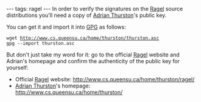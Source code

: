 ---
tags: ragel
---
In order to verify the signatures on the [[Ragel]] source distributions you'll need a copy of [[Adrian Thurston]]'s public key.

You can get it and import it into [[GPG]] as follows:

 wget http://www.cs.queensu.ca/home/thurston/thurston.asc
 gpg --import thurston.asc

But don't just take my word for it: go to the official [[Ragel]] website and Adrian's homepage and confirm the authenticity of the public key for yourself:

* Official [[Ragel]] website: http://www.cs.queensu.ca/home/thurston/ragel/
* [[Adrian Thurston]]'s homepage: http://www.cs.queensu.ca/home/thurston/
